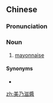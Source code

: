 ==Chinese==
{{zh-forms|s=美乃滋酱|type=31}}

===Pronunciation===
{{zh-pron
|m=měinǎizījiàng
|cat=n
}}

===Noun===
{{zh-noun}}

# [[mayonnaise]]

====Synonyms====
* {{zh-l|蛋黃醬}}

{{zh-cat|Sauces}}

[[zh:美乃滋醬]]